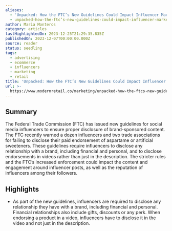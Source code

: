 ```yaml
---
aliases:
  - 'Unpacked: How the FTC’s New Guidelines Could Impact Influencer Marketing'
  - unpacked-how-the-ftc’s-new-guidelines-could-impact-influencer-marketing
author: Maria Monteros
category: articles
lastHighlightedOn: 2023-12-25T21:29:35.835Z
publishedOn: 2023-12-07T00:00:00.000Z
source: reader
status: seedling
tags:
  - advertising
  - ecommerce
  - influencers
  - marketing
  - retail
title: 'Unpacked: How the FTC’s New Guidelines Could Impact Influencer Marketing'
url: >-
  https://www.modernretail.co/marketing/unpacked-how-the-ftcs-new-guidelines-could-impact-influencer-marketing/?utm_source=mrdis&utm_campaign=ecommerceweekly&utm_medium=email
---
```

## Summary

The Federal Trade Commission (FTC) has issued new guidelines for social media influencers to ensure proper disclosure of brand-sponsored content. The FTC recently warned a dozen influencers and two trade associations for failing to disclose their paid endorsement of aspartame or artificial sweeteners. These guidelines require influencers to disclose any relationship with a brand, including financial and personal, and to disclose endorsements in videos rather than just in the description. The stricter rules and the FTC’s increased enforcement could impact the content and engagement around influencer posts, as well as the reputation of influencers among their followers.

## Highlights

- As part of the new guidelines, influencers are required to disclose any relationship they have with a brand, including financial and personal. Financial relationships also include gifts, discounts or any perk. When endorsing a product in a video, influencers have to disclose it in the video and not just in the description.
